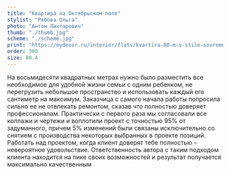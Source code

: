 ```yaml
---
title: "Квартира на Октябрьском поле"
stylist: "Рябова Ольга"
photo: "Антон Лихтарович"
thumb: "./thumb.jpg"
scheme: "./scheme.jpg"
print: "https://mydecor.ru/interior/flats/kvartira-80-m-v-stile-sovremennoi-klassiki-v-moskve/"
order: 300
size: 80.4
---
```

На восьмидесяти квадратных метрах нужно было разместить все необходимое для удобной жизни семьи с одним ребенком, не перегрузить небольшое пространство и использовать каждый его сантиметр на максимум. Заказчица с самого начала работы попросила сильно ее не отвлекать ремонтом, сказав что полностью доверяет профессионалам. Практически с первого раза мы согласовали все коллажи и чертежи и воплотили проект с точностью 95% от задуманного, причем 5% изменений были связаны исключительно со снятием с производства некоторых выбранных в проекте позиций. Работать над проектом, когда клиент доверят тебе полностью – невероятное удовольствие. Ответственность автора с таким подходом клиента находится на пике своих возможностей  и результат получается максимально качественным